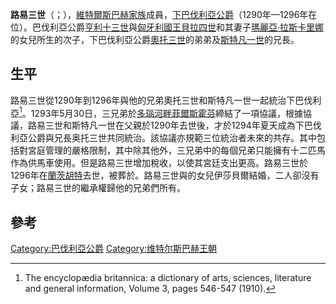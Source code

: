 '''路易三世'''（{{Lang-de|LUDWIG von Niederbayern}}；{{bd|1269年|10月9日|1296年|10月9日<ref name=FMG>Foundation for Medieval Genealogy [http://fmg.ac/Projects/MedLands/BAVARIA.htm#KatharinaNiederbayerndied1310  BAVARIA, DUKES - LUDWIG von Niederbayern]</ref>|catIdx=L}}），[[維特爾斯巴赫王朝|維特爾斯巴赫家族]]成員，[[巴伐利亞統治者列表|下巴伐利亞公爵]]（1290年—1296年在位）。巴伐利亞公爵[[亨利十三世|亨利十三世]]與[[匈牙利國王|匈牙利國王]][[貝拉四世|貝拉四世]]和其妻子[[瑪麗亞·拉斯卡里娜|瑪麗亞·拉斯卡里娜]]的女兒{{link-en|匈牙利的伊麗莎白|Elizabeth of Hungary, Duchess of Bavaria}}所生的次子，下巴伐利亞公爵[[奥托三世_(下巴伐利亞)|奧托三世]]的弟弟及[[斯特凡一世_(巴伐利亞)|斯特凡一世]]的兄長。

==生平==
路易三世從1290年到1296年與他的兄弟奧托三世和斯特凡一世一起統治下巴伐利亞<ref>The encyclopædia britannica: a dictionary of arts, sciences, literature and general information, Volume 3, pages 546-547 (1910).</ref>。1293年5月30日，三兄弟於[[多瑙河畔菲爾斯霍芬|多瑙河畔菲爾斯霍芬]]締結了一項協議，根據協議，路易三世和斯特凡一世在父親於1290年去世後，才於1294年夏天成為下巴伐利亞公爵與兄長奥托三世共同統治。該協議亦規範三位統治者未來的共存。其中包括對宮庭管理的嚴格限制，其中除其他外，三兄弟中的每個兄弟只能擁有十二匹馬作為供馬車使用。但是路易三世增加稅收，以使其宮廷支出更高。路易三世於1296年在[[蘭茨胡特|蘭茨胡特]]去世，被葬於{{link-en|塞里根塔爾修道院|Kloster Seligenthal (Landshut)}}。路易三世與{{link-en|洛林公爵腓特烈三世|Frederick III, Duke of Lorraine}}的女兒伊莎貝爾結婚，二人卻沒有子女；路易三世的繼承權歸他的兄弟們所有。

==參考==
{{Reflist}}

{{s-start}}
{{s-hou|[[維特爾斯巴赫王朝|維特爾斯巴赫王朝]]|1269年|10月9日|1296年|10月9日}}
{{S-reg|}}
{{S-bef| before = [[亨利十三世|亨利十三世]]}}
{{S-ttl| title  = [[巴伐利亞統治者列表|下巴伐利亞公爵]]
       | years  = 1290年–1296年
       | regent1=[[奥托三世_(下巴伐利亞)|奧托三世]]及[[斯特凡一世_(巴伐利亞)|斯特凡一世]]}}
{{S-aft| after  = [[奥托三世_(下巴伐利亞)|奧托三世]]及[[斯特凡一世_(巴伐利亞)|斯特凡一世]]共治}}
{{End box}}
{{Authority Control}}

[[Category:巴伐利亞公爵|Category:巴伐利亞公爵]]
[[Category:维特尔斯巴赫王朝|Category:维特尔斯巴赫王朝]]